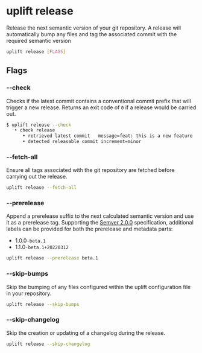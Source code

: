 # uplift release

Release the next semantic version of your git repository. A release will automatically bump any files and tag the associated commit with the required semantic version

```sh
uplift release [FLAGS]
```

## Flags

### --check

Checks if the latest commit contains a conventional commit prefix that will trigger a new release. Returns an exit code of `0` if a release would be carried out.

```sh
$ uplift release --check
   • check release
      • retrieved latest commit   message=feat: this is a new feature
      • detected releasable commit increment=minor
```

### --fetch-all

Ensure all tags associated with the git repository are fetched before carrying out the release.

```sh
uplift release --fetch-all
```

### --prerelease

Append a prerelease suffix to the next calculated semantic version and use it as a prerelease tag. Supporting the [Semver 2.0.0](https://semver.org/) specification, additional labels can be provided for both the prerelease and metadata parts:

- 1.0.0`-beta.1`
- 1.1.0`-beta.1+20220312`

```sh
uplift release --prerelease beta.1
```

### --skip-bumps

Skip the bumping of any files configured within the uplift configuration file in your repository.

```sh
uplift release --skip-bumps
```

### --skip-changelog

Skip the creation or updating of a changelog during the release.

```sh
uplift release --skip-changelog
```
